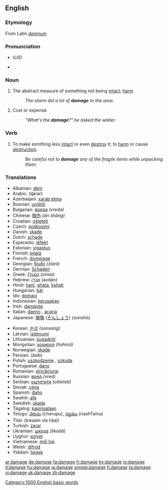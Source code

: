 ==English==

===Etymology===
From Latin ''[[damnum]]''

===Pronunciation===
*{{IPA|/ˈdæmədʒ/}} (''US'')
*{{audio|en-us-damage.ogg|Audio (US)}}

===Noun===
{{en-noun}}

# The abstract measure of something not being [[intact]]; [[harm]]
#:''The storm did a lot of '''damage''' to the area.''
# Cost or expense
#:''"What's the '''damage'''?" he asked the waiter.''

===Verb===
{{en-verb|damag|ing}}

# To make somthing less [[intact]] or even [[destroy]] it; to [[harm]] or cause [[destruction]].
#:''Be careful not to '''damage''' any of the fragile items while unpacking them.''

===Translations===
{{top}}
*Albanian: [[dëm]]
*Arabic: {{ARchar|[[ضرر]]}} (ɖárar)
*Azerbaijani: [[xarab etmə]]
*Bosnian: [[uništiti]]
*Bulgarian: [[вреда]] ''(vreda)''
*Chinese: [[暗伤]] ''(àn shāng)''
*Croatian: [[ošteteti]]
*Czech: [[poškození]]
*Danish: [[skade]] {{c}}
*Dutch: [[schade]] {{f}}
*Esperanto: [[difekt]]
*Estonian: [[vigastus]]
*Finnish: [[pilata]]
*French: [[dommage]] {{m}}
*Georgian: [[ზიანი]] ''(ziani)''
*German: [[Schaden]]
*Greek: [[ζημία]] ''(zimía)''
*Hebrew: [[אבדן|אָבְדָן]] (avdan)
*Hindi: [[hani]], [[ghata]], [[kshati]]
*Hungarian: [[kár]]
*Ido: [[domajo]]
*Indonesian: [[kerusakan]]
*Irish: [[damáiste]]
*Italian: [[danno]] {{m}}, [[acaria]] {{f}}
*Japanese: [[損傷]] ([[そんしょう]]) ''(sonshō)''
{{mid}}
*Korean: [[손상]] ''(sonsang)''
*Latvian: [[izdevumi]]
*Lithuanian: [[sugadinti]]
*Mongolian: [[хохирол]] ''(hohirol)''
*Norwegian: [[skade]]
*Persian: {{FAchar|[[آسیب]]}} (âsib)
*Polish: [[uszkodzenie]] {{n}}, [[szkoda]] {{f}}
*Portuguese: [[dano]]
*Romanian: [[stricăciune]]
*Russian: [[вред]] ''(vred)'' {{m}}
*Serbian: [[оштетити]] ''(ošteteti)''
*Slovak: [[cena]]
*Spanish: [[daño]]
*Swahili: [[afa]]
*Swedish: [[skada]]
*Tagalog: [[kapinsalaan]]
*Telugu: [[చెరుపు]] (cherupu),  [[నష్టము]] (nashTamu)
*Thai: {{THchar|[[ความเสียหาย]]}} (kwaam sĭa hăai)
*Turkish: [[zarar]]
*Ukrainian: [[шкода]] ''(škodá)''
*Uyghur: [[eziyet]]
*Vietnamese: [[mối hại]]
*Welsh: [[difrod]]
*Yiddish: [[hesek]]
{{bottom}}

[[Category:1000 English basic words]]

[[ar:damage]]
[[de:damage]]
[[fa:damage]]
[[fr:damage]]
[[hy:damage]]
[[io:damage]]
[[it:damage]]
[[hu:damage]]
[[ja:damage]]
[[simple:damage]]
[[fi:damage]]
[[ta:damage]]
[[vi:damage]]
[[uk:damage]]
[[zh:damage]]